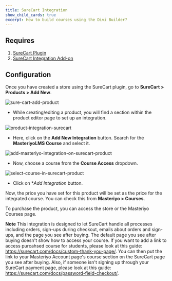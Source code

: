 ```yaml
---
title: SureCart Integration
show_child_cards: true
excerpt: How to build courses using the Divi Builder?
---
```


## Requires

1. [SureCart Plugin](https://wordpress.org/plugins/surecart/)
2. [SureCart Integration Add-on](https://docs.masteriyo.com/getting-started/activate-masteriyo-addons)

## Configuration

Once you have created a store using the SureCart plugin, go to **SureCart > Products > Add New**.

![sure-cart-add-product](https://github.com/user-attachments/assets/67e1ed55-f883-4f6c-9d60-7cb6ff5a9776)

- While creating/editing a product, you will find a section within the product editor page to set up an integration.

![product-integration-surecart](https://github.com/user-attachments/assets/a7ef179f-1e9d-4479-9699-1e81bee857f4)

- Here, click on the **Add New Integration** button. Search for the **MasteriyoLMS Course** and select it.

![add-masteriyo-integration-on-surecart-product](https://github.com/user-attachments/assets/ddda1fe9-78f2-4cda-9c84-aceb5c2bf448)

- Now, choose a course from the **Course Access** dropdown.

![select-course-in-surecart-product](https://github.com/user-attachments/assets/458867e1-42ac-4c33-ade2-afd99e553c25)

- Click on \*_Add Integration_ button.

Now, the price you have set for this product will be set as the price for the integrated course. You can check this from **Masteriyo > Courses**.

To purchase the product, you can access the store or the Masteriyo Courses page.

<callout> **Note** This integration is designed to let SureCart handle all processes including orders, sign-ups during checkout, emails about orders and sign-ups, and the page you see after buying. The default page you see after buying doesn't show how to access your course. If you want to add a link to access purcahsed course for students, please look at this guide: https://surecart.com/docs/custom-thank-you-page/. You can then put the link to your Masteriyo Account page's course section on the SureCart page you see after buying.
Also, if someone isn't signing up through your SureCart payment page, please look at this guide: https://surecart.com/docs/password-field-checkout/.
</callout>
